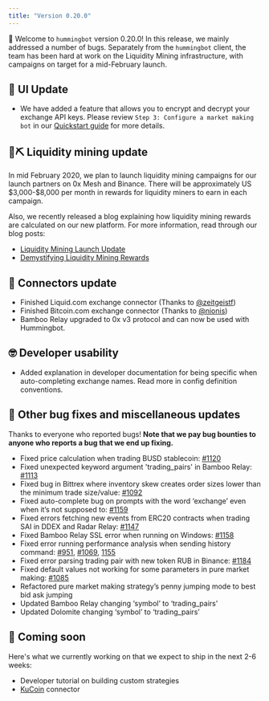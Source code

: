 ```yaml
---
title: "Version 0.20.0"
---
```


🚀 Welcome to `hummingbot` version 0.20.0! In this release, we mainly addressed a number of bugs. Separately from the `hummingbot` client, the team has been hard at work on the Liquidity Mining infrastructure, with campaigns on target for a mid-February launch.

## 🤖 UI Update

- We have added a feature that allows you to encrypt and decrypt your exchange API keys. Please review `Step 3: Configure a market making bot` in our [Quickstart guide](/operation/client/#api-keys) for more details.

## 🌊⛏ Liquidity mining update

In mid February 2020, we plan to launch liquidity mining campaigns for our launch partners on 0x Mesh and Binance. There will be approximately US \$3,000-\$8,000 per month in rewards for liquidity miners to earn in each campaign.

Also, we recently released a blog explaining how liquidity mining rewards are calculated on our new platform. For more information, read through our blog posts:

- [Liquidity Mining Launch Update](https://hummingbot.io/blog/2019-12-liquidity-mining-launch/)
- [Demystifying Liquidity Mining Rewards](https://hummingbot.io/blog/2019-12-liquidity-mining-rewards/)

## 🔗 Connectors update

- Finished Liquid.com exchange connector (Thanks to [@zeitgeistf](https://github.com/zeitgeistf))
- Finished Bitcoin.com exchange connector (Thanks to [@nionis](https://github.com/nionis))
- Bamboo Relay upgraded to 0x v3 protocol and can now be used with Hummingbot.

## 🤓 Developer usability

- Added explanation in developer documentation for being specific when auto-completing exchange names. Read more in config definition conventions.

## 🐞 Other bug fixes and miscellaneous updates

Thanks to everyone who reported bugs! **Note that we pay bug bounties to anyone who reports a bug that we end up fixing.**

- Fixed price calculation when trading BUSD stablecoin: [#1120](https://github.com/CoinAlpha/hummingbot/issues/1120)
- Fixed unexpected keyword argument 'trading_pairs' in Bamboo Relay: [#1113](https://github.com/CoinAlpha/hummingbot/issues/1113)
- Fixed bug in Bittrex where inventory skew creates order sizes lower than the minimum trade size/value: [#1092](https://github.com/CoinAlpha/hummingbot/issues/1092)
- Fixed auto-complete bug on prompts with the word ‘exchange’ even when it’s not supposed to: [#1159](https://github.com/CoinAlpha/hummingbot/issues/1159)
- Fixed errors fetching new events from ERC20 contracts when trading SAI in DDEX and Radar Relay: [#1147](https://github.com/CoinAlpha/hummingbot/issues/1147)
- Fixed Bamboo Relay SSL error when running on Windows: [#1158](https://github.com/CoinAlpha/hummingbot/pull/1158)
- Fixed error running performance analysis when sending history command: [#951](https://github.com/CoinAlpha/hummingbot/issues/951), [#1069](https://github.com/CoinAlpha/hummingbot/issues/1069), [1155](https://github.com/CoinAlpha/hummingbot/issues/1155)
- Fixed error parsing trading pair with new token RUB in Binance: [#1184](https://github.com/CoinAlpha/hummingbot/issues/1184)
- Fixed default values not working for some parameters in pure market making: [#1085](https://github.com/CoinAlpha/hummingbot/issues/1085)
- Refactored pure market making strategy’s penny jumping mode to best bid ask jumping
- Updated Bamboo Relay changing ‘symbol’ to ‘trading_pairs’
- Updated Dolomite changing ‘symbol’ to ‘trading_pairs’

## 🚀 Coming soon

Here's what we currently working on that we expect to ship in the next 2-6 weeks:

- Developer tutorial on building custom strategies
- [KuCoin](https://www.kucoin.com/) connector
